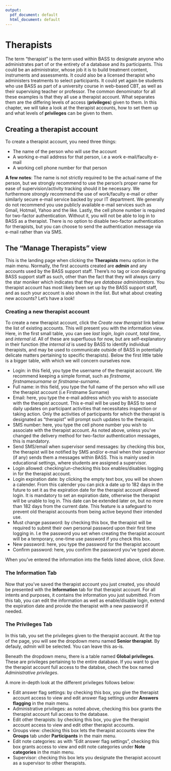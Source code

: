 ```yaml
---
output:
  pdf_document: default
  html_document: default
---
```

# Therapists

The term "therapist" is the term used within BASS to designate anyone who administrates part of or the entirety of a database and its participants. This could be an administrator, whose job it is to build treatment content, instruments and assessments. It could also be a licensed therapist who administers treatments to select participants. It could yet again be students who use BASS as part of a university course in web-based CBT, as well as their supervising teacher or professor.
The common denominator for all these examples is that they all use a therapist account. What separates them are the differing levels of access (**privileges**) given to them. In this chapter, we will take a look at the therapist accounts, how to set them up and what levels of **privileges** can be given to them.

## Creating a therapist account
To create a therapist account, you need three things:

- The name of the person who will use the account
- A working e-mail address for that person, i.e a work e-mail/faculty e-mail
- A working cell phone number for that person

**A few notes**: The name is not strictly required to be the actual name of the person, but we strongly recommend to use the person's proper name for ease of supervision/activity tracking should it be necessary.
We furthermore *strongly* recommend the use of work/faculty e-mail or other similarly secure e-mail service backed by your IT department. We generally do not recommend you use publicly available e-mail services such as Gmail, Hotmail, Yahoo and the like.
Lastly, the cell phone number is required for two-factor authentication. Without it, you will not be able to log in to BASS as a therapist. There is no option to disable two-factor authentication for therapists, but you can choose to send the authentication message via e-mail rather than via SMS.


## The "Manage Therapists" view
This is the landing page when clicking the **Therapists** menu option in the main menu. Normally, the first accounts created are ***admin*** and any accounts used by the BASS support staff. There's no tag or icon designating BASS support staff as such, other than the fact that they will always carry the star moniker which indicates that they are *database administrators*.
You therapist account has most likely been set up by the BASS support staff, and as such your account is also shown in the list. But what about creating new accounts? Let's have a look!

### Creating a new therapist account
To create a new therapist account, click the *Create new therapist* link below the list of existing accounts. This will present you with the information view. Here, in the first small table, you can see *last login*, *login count*, *total time*, and *internal id*. All of these are superfluous for now, but are self-explanatory in their function (the *internal id* is used by BASS to identify individual therapists, and may be used to communicate outside of BASS in potentially delicate matters pertaining to specific therapists).
Below the first little table is a bigger table, with which we will concern ourselves now.

- Login: in this field, you type the username of the therapist account. We recommend keeping a simple format, such as *firstname*, *firstnamesurname* or *firstname-surname*.
- Full name: in this field, you type the full name of the person who will use the therapist account (i.e Firstname Surname)
- Email: here, you type the e-mail address which you wish to associate with the therapist account. This e-mail will be used by BASS to send daily updates on participant activities that necessitates inspection or taking action. Only the activities of participants for which the therapist is designated as "therapist" will prompt such updates to the therapist.
- SMS number: here, you type the cell phone number you wish to associate with the therapist account. As noted above, unless you've changed the delivery method for two-factor authentication messages, this is mandatory.
- Send SMS/email when supervisor send messages: by checking this box, the therapist will be notified by SMS and/or e-mail when their supervisor (if any) sends them a messages within BASS. This is mainly used in educational settings, where students are assigned a supervisor.
- Login allowed: checking/un-checking this box enables/disables logging in for the therapist account.
- Login expiration date: by clicking the empty text box, you will be shown a calender. From this calender you can pick a date up to 182 days in the future to set it as the expiration date for the therapist account allowed login. It is mandatory to set an expiration date, otherwise the therapist will be unable to log in. This date can be extended later on, but no more than 182 days from the current date. This feature is a safeguard to prevent old therapist accounts from being active beyond their intended use.
- Must change password: by checking this box, the therapist will be required to submit their own personal password upon their first time logging in. I.e the password you set when creating the therapist account will be a temporary, one-time use password if you check this box.
- New password: here, you type the password for the therapist account
- Confirm password: here, you confirm the password you've typed above.

When you've entered the information into the fields listed above, click *Save*.

### The Information Tab
Now that you've saved the therapist account you just created, you should be presented with the **Information** tab for that therapist account. For all intents and purposes, it contains the information you just submitted. From this tab, you can edit the information as well as enable/disable login, extend the expiration date and provide the therapist with a new password if needed.

### The Privileges Tab
In this tab, you set the privileges given to the therapist account. At the top of the page, you will see the dropdown menu named **Senior therapist**. By defauly, *admin* will be selected. You can leave this as-is.

Beneath the dropdown menu, there is a table named **Global privileges**. These are privileges pertaining to the entire database. If you want to give the therapist account full access to the databse, chech the box named *Administrative privileges*.

A more in-depth look at the different privileges follows below:

- Edit answer flag settings: by checking this box, you give the therapist account access to view and edit answer flag settings under **Answers flagging** in the main menu.
- Administrative privileges: as noted above, checking this box grants the therapist account full access to the database.
- Edit other therapists: by checking this box, you give the therapist account access to view and edit other therapist accounts.
- Groups view: checking this box lets the therapist accounts view the **Groups** tab under **Participants** in the main menu.
- Edit note categories: as with "Edit answer flag settings", checking this box grants access to view and edit note categories under **Note categories** in the main menu.
- Supervisor: checking this box lets you designate the therapist account as a supervisor to other therapists.
